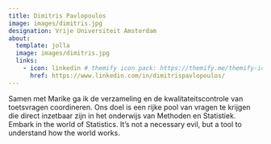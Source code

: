 ```yaml
---
title: Dimitris Pavlopoulos
image: images/dimitris.jpg
designation: Vrije Universiteit Amsterdam
about:
  template: jolla
  image: images/dimitris.jpg
  links:
    - icon: linkedin # themify icon pack: https://themify.me/themify-icons
      href: https://www.linkedin.com/in/dimitrispavlopoulos/
---
```


Samen met Marike ga ik de verzameling en de kwalitateitscontrole van toetsvragen coordineren. Ons doel is een rijke pool van vragen te krijgen die direct inzetbaar zijn in het onderwijs van Methoden en Statistiek. Embark in the world of Statistics. It’s not a necessary evil, but a tool to understand how the world works.